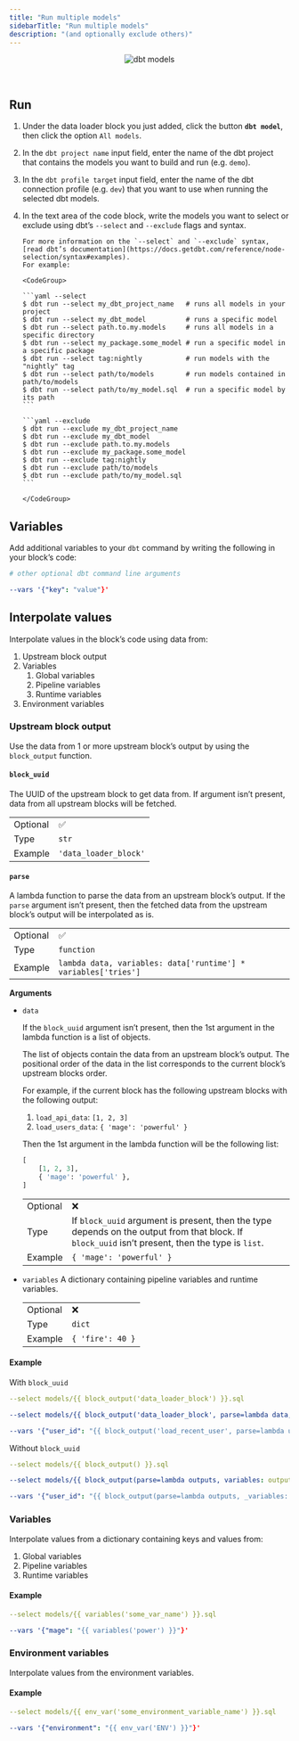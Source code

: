 ```yaml
---
title: "Run multiple models"
sidebarTitle: "Run multiple models"
description: "(and optionally exclude others)"
---
```


<Frame>
    <p align="center">
    <img
        alt="dbt models"
        src="https://raw.githubusercontent.com/mage-ai/assets/main/dbt/add-dbt-models.gif"
    />
    </p>
</Frame>

<br />

## Run

1.  Under the data loader block you just added, click the button
    <b>`dbt model`</b>, then click the option `All models`.
2.  In the `dbt project name` input field, enter the name of the dbt project
    that contains the models you want to build and run (e.g. `demo`).
3.  In the `dbt profile target` input field, enter the name of the dbt
    connection profile (e.g. `dev`) that you want to use when running the
    selected dbt models.
4.  In the text area of the code block, write the models you want to select or
    exclude using dbt’s `--select` and `--exclude` flags and syntax.

        For more information on the `--select` and `--exclude` syntax,
        [read dbt’s documentation](https://docs.getdbt.com/reference/node-selection/syntax#examples).
        For example:

        <CodeGroup>

        ```yaml --select
        $ dbt run --select my_dbt_project_name   # runs all models in your project
        $ dbt run --select my_dbt_model          # runs a specific model
        $ dbt run --select path.to.my.models     # runs all models in a specific directory
        $ dbt run --select my_package.some_model # run a specific model in a specific package
        $ dbt run --select tag:nightly           # run models with the "nightly" tag
        $ dbt run --select path/to/models        # run models contained in path/to/models
        $ dbt run --select path/to/my_model.sql  # run a specific model by its path
        ```

        ```yaml --exclude
        $ dbt run --exclude my_dbt_project_name
        $ dbt run --exclude my_dbt_model
        $ dbt run --exclude path.to.my.models
        $ dbt run --exclude my_package.some_model
        $ dbt run --exclude tag:nightly
        $ dbt run --exclude path/to/models
        $ dbt run --exclude path/to/my_model.sql
        ```

        </CodeGroup>

## Variables

Add additional variables to your `dbt` command by writing the following in your block’s code:

```yaml
# other optional dbt command line arguments

--vars '{"key": "value"}'
```

## Interpolate values

Interpolate values in the block’s code using data from:

1. Upstream block output
1. Variables
    1. Global variables
    1. Pipeline variables
    1. Runtime variables
1. Environment variables

### Upstream block output

Use the data from 1 or more upstream block’s output by using the `block_output` function.

#### `block_uuid`

The UUID of the upstream block to get data from.
If argument isn’t present, data from all upstream blocks will be fetched.

| | |
| --- | --- |
| Optional | ✅ |
| Type | `str` |
| Example | `'data_loader_block'` |

#### `parse`

A lambda function to parse the data from an upstream block’s output.
If the `parse` argument isn’t present, then the fetched data from the upstream block’s output
will be interpolated as is.

| | |
| --- | --- |
| Optional | ✅ |
| Type | `function` |
| Example | `lambda data, variables: data['runtime'] * variables['tries']` |

<b>Arguments</b>
- `data`

    If the `block_uuid` argument isn’t present, then the 1st argument in the lambda function is
    a list of objects.

    The list of objects contain the data from an upstream block’s output.
    The positional order of the data in the list corresponds to the current block’s upstream blocks
    order.

    For example, if the current block has the following upstream blocks with the following output:

    1. `load_api_data`: `[1, 2, 3]`
    1. `load_users_data`: `{ 'mage': 'powerful' }`

    Then the 1st argument in the lambda function will be the following list:

    ```python
    [
        [1, 2, 3],
        { 'mage': 'powerful' },
    ]
    ```

    | | |
    | --- | --- |
    | Optional | ❌ |
    | Type | If `block_uuid` argument is present, then the type depends on the output from that block. If `block_uuid` isn’t present, then the type is `list`.  |
    | Example | `{ 'mage': 'powerful' }` |

- `variables`
    A dictionary containing pipeline variables and runtime variables.

    | | |
    | --- | --- |
    | Optional | ❌ |
    | Type | `dict` |
    | Example | `{ 'fire': 40 }` |

#### Example

With `block_uuid`

```yaml
--select models/{{ block_output('data_loader_block') }}.sql
```

```yaml
--select models/{{ block_output('data_loader_block', parse=lambda data, variables: data['runtime'] * variables['tries']) }}.sql
```

```yaml
--vars '{"user_id": "{{ block_output('load_recent_user', parse=lambda user, _variables: user['id']) }}"}'
```

Without `block_uuid`

```yaml
--select models/{{ block_output() }}.sql
```

```yaml
--select models/{{ block_output(parse=lambda outputs, variables: outputs[1]['runtime'] * variables['tries']) }}.sql
```

```yaml
--vars '{"user_id": "{{ block_output(parse=lambda outputs, _variables: outputs[0]['id']) }}"}'
```

### Variables

Interpolate values from a dictionary containing keys and values from:

1. Global variables
1. Pipeline variables
1. Runtime variables

#### Example

```yaml
--select models/{{ variables('some_var_name') }}.sql
```

```yaml
--vars '{"mage": "{{ variables('power') }}"}'
```

### Environment variables

Interpolate values from the environment variables.

#### Example

```yaml
--select models/{{ env_var('some_environment_variable_name') }}.sql
```

```yaml
--vars '{"environment": "{{ env_var('ENV') }}"}'
```
